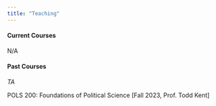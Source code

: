 ---
title: "Teaching"
---

#### Current Courses

N/A

#### Past Courses

*TA*

POLS 200: Foundations of Political Science \[Fall 2023, Prof. Todd Kent\]
